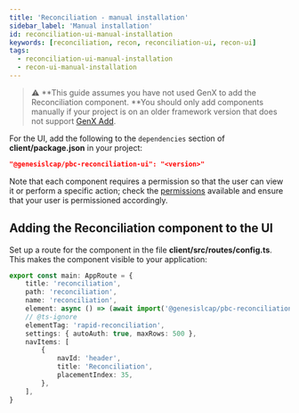```yaml
---
title: 'Reconciliation - manual installation'
sidebar_label: 'Manual installation'
id: reconciliation-ui-manual-installation
keywords: [reconciliation, recon, reconciliation-ui, recon-ui]
tags:
  - reconciliation-ui-manual-installation
  - recon-ui-manual-installation
---
```


> :warning: **This guide assumes you have not used GenX to add the Reconciliation component. **You should only add components manually if your project is on an older framework version that does not support [GenX Add](../../reconciliation-installation).

For the UI, add the following to the `dependencies` section of **client/package.json** in your project:

```json
"@genesislcap/pbc-reconciliation-ui": "<version>"
```

Note that each component requires a permission so that the user can view it or perform a specific action; check the [permissions](/components/reconciliation/reconciliation-ui/reconciliation-permissions) available and ensure that your user is permissioned accordingly.

## Adding the Reconciliation component to the UI
Set up a route for the component in  the file **client/src/routes/config.ts**. This makes the component visible to your application:

```typescript
export const main: AppRoute = {
    title: 'reconciliation',
    path: 'reconciliation',
    name: 'reconciliation',
    element: async () => (await import('@genesislcap/pbc-reconciliation-ui')).RapidReconciliation,
    // @ts-ignore
    elementTag: 'rapid-reconciliation',
    settings: { autoAuth: true, maxRows: 500 },
    navItems: [
        {
            navId: 'header',
            title: 'Reconciliation',
            placementIndex: 35,
        },
    ],
}
```
